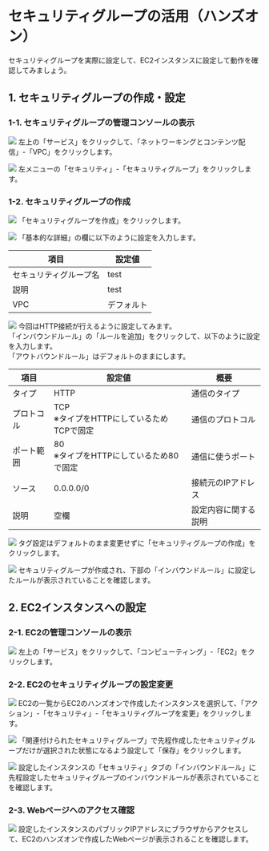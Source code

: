 # セキュリティグループの活用（ハンズオン）
セキュリティグループを実際に設定して、EC2インスタンスに設定して動作を確認してみましょう。

## 1. セキュリティグループの作成・設定
### 1-1. セキュリティグループの管理コンソールの表示
![](../../aws_cp_securitygroup_hands_on_make_securitygroup_1.png)
左上の「サービス」をクリックして、「ネットワーキングとコンテンツ配信」-「VPC」をクリックします。

![](../../aws_cp_securitygroup_hands_on_make_securitygroup_2.png)
左メニューの「セキュリティ」-「セキュリティグループ」をクリックします。
### 1-2. セキュリティグループの作成
![](../../aws_cp_securitygroup_hands_on_make_securitygroup_3.png)
「セキュリティグループを作成」をクリックします。

![](../../aws_cp_securitygroup_hands_on_make_securitygroup_4.png)
「基本的な詳細」の欄に以下のように設定を入力します。

| 項目 | 設定値 |
|-------|-------|
| セキュリティグループ名 | test |
| 説明 | test |
| VPC | デフォルト |

![](../../aws_cp_securitygroup_hands_on_make_securitygroup_5.png)
今回はHTTP接続が行えるように設定してみます。  
「インバウンドルール」の「ルールを追加」をクリックして、以下のように設定を入力します。  
「アウトバウンドルール」はデフォルトのままにします。

| 項目 | 設定値 | 概要 |
|-------|-------|-------|
| タイプ | HTTP | 通信のタイプ |
| プロトコル | TCP<br/>※タイプをHTTPにしているためTCPで固定 | 通信のプロトコル |
| ポート範囲 | 80<br/>※タイプをHTTPにしているため80で固定 | 通信に使うポート |
| ソース | 0.0.0.0/0 | 接続元のIPアドレス |
| 説明 | 空欄 | 設定内容に関する説明 |

![](../../aws_cp_securitygroup_hands_on_make_securitygroup_6.png)
タグ設定はデフォルトのまま変更せずに「セキュリティグループの作成」をクリックします。

![](../../aws_cp_securitygroup_hands_on_make_securitygroup_7.png)
セキュリティグループが作成され、下部の「インバウンドルール」に設定したルールが表示されていることを確認します。

## 2. EC2インスタンスへの設定
### 2-1. EC2の管理コンソールの表示
![](../../aws_cp_securitygroup_hands_on_set_ec2_securitygroup_1.png)
左上の「サービス」をクリックして、「コンピューティング」-「EC2」をクリックします。

### 2-2. EC2のセキュリティグループの設定変更
![](../../aws_cp_securitygroup_hands_on_set_ec2_securitygroup_2.png)
EC2の一覧からEC2のハンズオンで作成したインスタンスを選択して、「アクション」-「セキュリティ」-「セキュリティグループを変更」をクリックします。

![](../../aws_cp_securitygroup_hands_on_set_ec2_securitygroup_3.png)
「関連付けられたセキュリティグループ」で先程作成したセキュリティグループだけが選択された状態になるよう設定して「保存」をクリックします。

![](../../aws_cp_securitygroup_hands_on_set_ec2_securitygroup_4.png)
設定したインスタンスの「セキュリティ」タブの「インバウンドルール」に先程設定したセキュリティグループのインバウンドルールが表示されていることを確認します。

### 2-3. Webページへのアクセス確認
![](../../aws_cp_securitygroup_hands_on_set_ec2_securitygroup_5.png)
設定したインスタンスのパブリックIPアドレスにブラウザからアクセスして、EC2のハンズオンで作成したWebページが表示されることを確認します。